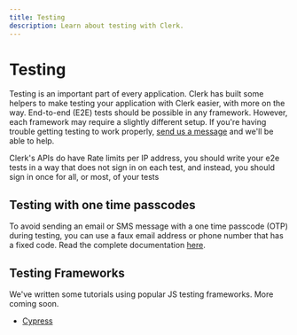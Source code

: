 ```yaml
---
title: Testing
description: Learn about testing with Clerk.
---
```


# Testing

Testing is an important part of every application. Clerk has built some helpers to make testing your application with Clerk easier, with more on the way. End-to-end (E2E) tests should be possible in any framework. However, each framework may require a slightly different setup. If you're having trouble getting testing to work properly, [send us a message](https://clerk.com/support) and we'll be able to help.

<Callout type="warning">
  Clerk's APIs do have Rate limits per IP address, you should write your e2e tests in a way that does not sign in on each test, and instead, you should sign in once for all, or most, of your tests
</Callout>

## Testing with one time passcodes

To avoid sending an email or SMS message with a one time passcode (OTP) during testing, you can use a faux email address or phone number that has a fixed code. Read the complete documentation [here](https://clerk.com/docs/testing/test-emails-and-phones).

## Testing Frameworks

We've written some tutorials using popular JS testing frameworks. More coming soon.

- [Cypress](/docs/testing/cypress)
